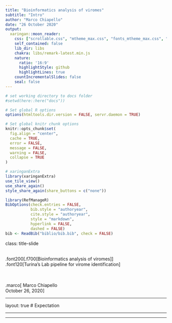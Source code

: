 ```yaml
---
title: "Bioinformatics analysis of viromes"
subtitle: "Intro"
author: "Marco Chiapello"
date: "26 October 2020"
output:
  xaringan::moon_reader:
    css: ["scrollable.css", "mtheme_max.css", "fonts_mtheme_max.css", "extra.css"]
    self_contained: false
    lib_dir: libs
    chakra: libs/remark-latest.min.js
    nature:
      ratio: '16:9'
      highlightStyle: github
      highlightLines: true
    countIncrementalSlides: false
    seal: false  
---
```


```r
# set working directory to docs folder
#setwd(here::here("docs"))

# Set global R options
options(htmltools.dir.version = FALSE, servr.daemon = TRUE)

# Set global knitr chunk options
knitr::opts_chunk$set(
  fig.align = "center", 
  cache = TRUE,
  error = FALSE,
  message = FALSE, 
  warning = FALSE, 
  collapse = TRUE 
)

# xaringanExtra
library(xaringanExtra)
use_tile_view() 
use_share_again()
style_share_again(share_buttons = c("none"))

library(RefManageR)
BibOptions(check.entries = FALSE,
           bib.style = "authoryear",
           cite.style = "authoryear",
           style = "markdown",
           hyperlink = FALSE,
           dashed = FALSE)
bib <- ReadBib("biblio/bib.bib", check = FALSE)
```

class: title-slide

<br>
.font200[.f700[Bioinformatics analysis of viromes]]<br>
.font120[Turina's Lab pipeline for virome identification]

<br>
<br>
.marco[
Marco Chiapello
<br>
October 26, 2020
]

---

layout: true
# Expectation

---





---
